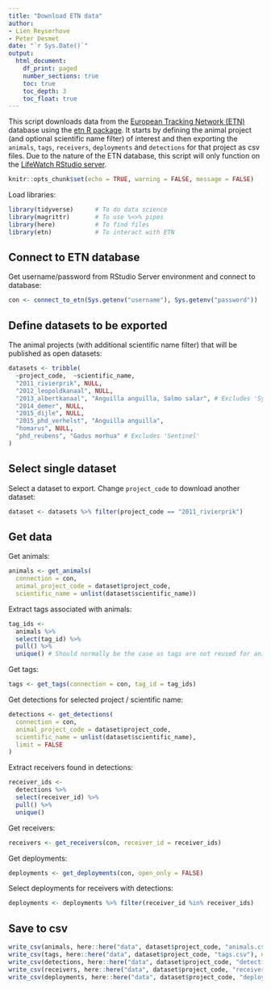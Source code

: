 ```yaml
---
title: "Download ETN data"
author:
- Lien Reyserhove
- Peter Desmet
date: "`r Sys.Date()`"
output:
  html_document:
    df_print: paged
    number_sections: true
    toc: true
    toc_depth: 3
    toc_float: true
---
```


This script downloads data from the [European Tracking Network (ETN)](http://www.lifewatch.be/etn/) database using the [etn R package](https://inbo.github.io/etn/). It starts by defining the animal project (and optional scientific name filter) of interest and then exporting the `animals`, `tags`, `receivers`, `deployments` and `detections` for that project as csv files. Due to the nature of the ETN database, this script will only function on the [LifeWatch RStudio server](http://rstudio.lifewatch.be/). 

```r
knitr::opts_chunk$set(echo = TRUE, warning = FALSE, message = FALSE)
```

Load libraries:

```r
library(tidyverse)      # To do data science
library(magrittr)       # To use %<>% pipes
library(here)           # To find files
library(etn)            # To interact with ETN
```

## Connect to ETN database

Get username/password from RStudio Server environment and connect to database:

```r
con <- connect_to_etn(Sys.getenv("username"), Sys.getenv("password"))
```

## Define datasets to be exported

The animal projects (with additional scientific name filter) that will be published as open datasets:

```r
datasets <- tribble(
  ~project_code,  ~scientific_name,
  "2011_rivierprik", NULL,
  "2012_leopoldkanaal", NULL,
  "2013_albertkanaal", "Anguilla anguilla, Salmo salar", # Excludes 'Sync tag'
  "2014_demer", NULL,
  "2015_dijle", NULL,
  "2015_phd_verhelst", "Anguilla anguilla",
  "homarus", NULL,
  "phd_reubens", "Gadus morhua" # Excludes 'Sentinel'
)
```

## Select single dataset

Select a dataset to export. Change `project_code` to download another dataset:

```r
dataset <- datasets %>% filter(project_code == "2011_rivierprik") 
```

## Get data

Get animals:

```r
animals <- get_animals(
  connection = con,
  animal_project_code = dataset$project_code,
  scientific_name = unlist(dataset$scientific_name))
```

Extract tags associated with animals:

```r
tag_ids <-
  animals %>%
  select(tag_id) %>%
  pull() %>%
  unique() # Should normally be the case as tags are not reused for animals
```

Get tags:

```r
tags <- get_tags(connection = con, tag_id = tag_ids)
```

Get detections for selected project / scientific name:

```r
detections <- get_detections(
  connection = con, 
  animal_project_code = dataset$project_code,
  scientific_name = unlist(dataset$scientific_name),
  limit = FALSE
)
```

Extract receivers found in detections:

```r
receiver_ids <-
  detections %>%
  select(receiver_id) %>%
  pull() %>%
  unique()
```

Get receivers:

```r
receivers <- get_receivers(con, receiver_id = receiver_ids)
```

Get deployments:

```r
deployments <- get_deployments(con, open_only = FALSE)
```

Select deployments for receivers with detections:

```r
deployments <- deployments %>% filter(receiver_id %in% receiver_ids)
```

## Save to csv

```r
write_csv(animals, here::here("data", dataset$project_code, "animals.csv"), na = "")
write_csv(tags, here::here("data", dataset$project_code, "tags.csv"), na = "")
write_csv(detections, here::here("data", dataset$project_code, "detections.csv"), na = "")
write_csv(receivers, here::here("data", dataset$project_code, "receivers.csv"), na = "")
write_csv(deployments, here::here("data", dataset$project_code, "deployments.csv"), na = "")
```
